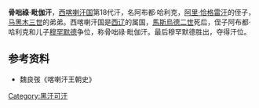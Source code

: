 '''骨咄祿·毗伽汗'''，[[西喀喇汗国|西喀喇汗国]]第18代汗，名阿布都·哈利克，[[阿里·恰格雷汗|阿里·恰格雷汗]]的侄子，[[马黑木三世|马黑木三世]]的弟弟。西喀喇汗国是[[西辽|西辽]]的属国，[[馬斯烏德二世|馬斯烏德二世]]死后，侄子阿布都·哈利克和儿子[[穆罕默德三世_(西喀喇汗)|穆罕默德]]争位，称骨咄祿·毗伽汗。最后穆罕默德胜出，夺得汗位。

{{start box}}
{{s-before|[[馬斯烏德二世|馬斯烏德二世]]}}
{{s-title|[[西喀喇汗国|西喀喇汗国]][[回鹘可汗列表|可汗]]|1170年—1171年}}
{{s-after|[[穆罕默德三世_(西喀喇汗)|穆罕默德]]}}
{{end box}}
==参考资料==
*魏良弢《喀喇汗王朝史》

[[Category:黑汗可汗|Category:黑汗可汗]]